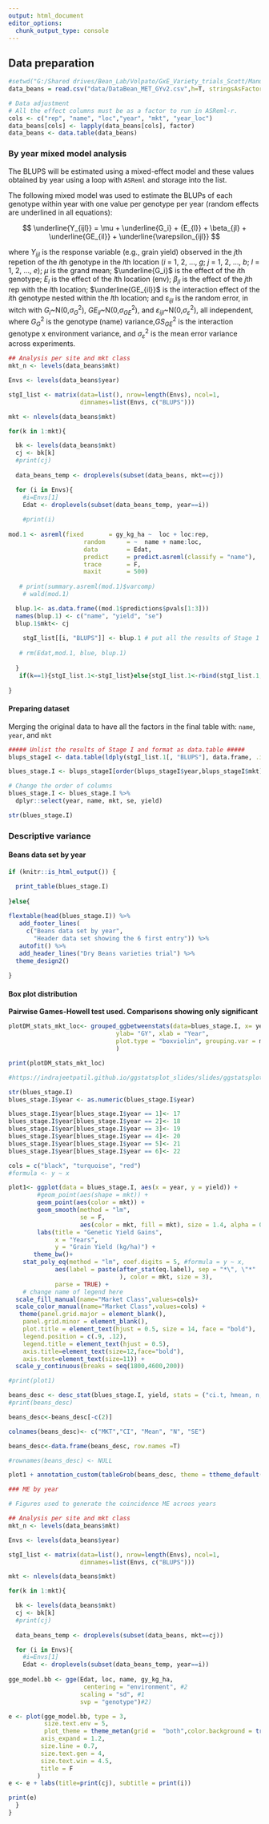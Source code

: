 ```yaml
---
output: html_document
editor_options: 
  chunk_output_type: console
---
```

## Data preparation

```r
#setwd("G:/Shared drives/Bean_Lab/Volpato/GxE_Variety_trials_Scott/Manuscript/Suppl_mat/TemplateResults-main")
data_beans = read.csv("data/DataBean_MET_GYv2.csv",h=T, stringsAsFactors = T)

# Data adjustment
# All the effect columns must be as a factor to run in ASReml-r.
cols <- c("rep", "name", "loc","year", "mkt", "year_loc")
data_beans[cols] <- lapply(data_beans[cols], factor)
data_beans <- data.table(data_beans)

```


### By year mixed model analysis

The BLUPS will be estimated using a mixed-effect model and these values obtained by year using a loop with `ASReml` and storage into the list. 

The following mixed model was used to estimate the BLUPs of each genotype within year with one value per genotype per year (random effects are underlined in all equations):


$$
\underline{Y_{ijl}} = \mu  + \underline{G_i} + {E_{l}} + \beta_{jl} + \underline{GE_{il}} + \underline{\varepsilon_{ijl}} 
$$
	
where ${Y_{ijl}}$ is the response variable (e.g., grain yield) observed in the *j*th repetion of the *i*th genotype in the *l*th location (*i* = 1, 2, ..., *g*;  *j* = 1, 2, ..., *b*; *l* = 1, 2, ..., *e*); $\mu$ is the grand mean; $\underline{G_i}$ is the effect of the *i*th genotype; $E_l$ is the effect of the *l*th location (env); $\beta_{jl}$ is the effect of the *j*th rep with the *l*th location; $\underline{GE_{il}}$ is the interaction effect of the *i*th genotype nested within the *l*th location; and $\mathop \varepsilon \nolimits_{ijl}$ is the random error, in witch with $G_{i}$~N(0,$\sigma_{G}^{2}$), $GE_{il}$~N(0,$\sigma_{GE}^{2}$), and $\varepsilon_{ijl}$~N(0,$\sigma_{\varepsilon}^{2}$), all independent, where $G_{G}^{2}$ is the genotype (name) variance,$GS_{GE}^{2}$ is the interaction genotype x environment variance, and $\sigma_{\varepsilon}^{2}$ is the mean error variance across experiments.

```r
## Analysis per site and mkt class
mkt_n <- levels(data_beans$mkt)

Envs <- levels(data_beans$year)

stgI_list <- matrix(data=list(), nrow=length(Envs), ncol=1,
                    dimnames=list(Envs, c("BLUPS")))

mkt <- nlevels(data_beans$mkt)

for(k in 1:mkt){

  bk <- levels(data_beans$mkt)
  cj <- bk[k]
  #print(cj)
  
  data_beans_temp <- droplevels(subset(data_beans, mkt==cj))

  for (i in Envs){
    #i=Envs[1]
    Edat <- droplevels(subset(data_beans_temp, year==i))
    
    #print(i)
    
mod.1 <- asreml(fixed       = gy_kg_ha ~  loc + loc:rep,
                     random      = ~  name + name:loc,
                     data        = Edat,
                     predict     = predict.asreml(classify = "name"),
                     trace       = F,
                     maxit       = 500)
    
   # print(summary.asreml(mod.1)$varcomp)
    # wald(mod.1)

  blup.1<- as.data.frame((mod.1$predictions$pvals[1:3])) 
  names(blup.1) <- c("name", "yield", "se")
  blup.1$mkt<- cj
  
    stgI_list[[i, "BLUPS"]] <- blup.1 # put all the results of Stage 1 in the list
    
   # rm(Edat,mod.1, blue, blup.1)
    
  }
   if(k==1){stgI_list.1<-stgI_list}else{stgI_list.1<-rbind(stgI_list.1, stgI_list)}
   
}
```


#### Preparing dataset 

Merging the original data to have all the factors in the final table with: `name`, `year`, and `mkt`

```r
##### Unlist the results of Stage I and format as data.table #####
blups_stageI <- data.table(ldply(stgI_list.1[, "BLUPS"], data.frame, .id="year"))

blues_stage.I <- blups_stageI[order(blups_stageI$year,blups_stageI$mkt),]

# Change the order of columns
blues_stage.I <- blues_stage.I %>% 
  dplyr::select(year, name, mkt, se, yield)

str(blues_stage.I)
```


### Descriptive variance {.tabset}

#### Beans data set by year

```r

if (knitr::is_html_output()) {

  print_table(blues_stage.I)
  
}else{
 
flextable(head(blues_stage.I)) %>% 
   add_footer_lines(
     c("Beans data set by year", 
       "Header data set showing the 6 first entry")) %>% 
   autofit() %>% 
   add_header_lines("Dry Beans varieties trial") %>% 
  theme_design2()
  
}

```


#### Box plot distribution

**Pairwise Games-Howell test used. Comparisons showing only significant**
```r

plotDM_stats_mkt_loc<- grouped_ggbetweenstats(data=blues_stage.I, x= year, y=yield, type = "parametric",  bf.message = F, results.subtitle = F, 
                              ylab= "GY", xlab = "Year",
                              plot.type = "boxviolin", grouping.var = mkt
                              ) 

print(plotDM_stats_mkt_loc)

#https://indrajeetpatil.github.io/ggstatsplot_slides/slides/ggstatsplot_presentation.html#1
```


```r
str(blues_stage.I)
blues_stage.I$year <- as.numeric(blues_stage.I$year)

blues_stage.I$year[blues_stage.I$year == 1]<- 17
blues_stage.I$year[blues_stage.I$year == 2]<- 18
blues_stage.I$year[blues_stage.I$year == 3]<- 19
blues_stage.I$year[blues_stage.I$year == 4]<- 20
blues_stage.I$year[blues_stage.I$year == 5]<- 21
blues_stage.I$year[blues_stage.I$year == 6]<- 22

```

```r

cols = c("black", "turquoise", "red")
#formula <- y ~ x

plot1<- ggplot(data = blues_stage.I, aes(x = year, y = yield)) +
        #geom_point(aes(shape = mkt)) +
        geom_point(aes(color = mkt)) +
        geom_smooth(method = "lm", 
                    se = F, 
                    aes(color = mkt, fill = mkt), size = 1.4, alpha = 0.1) +
        labs(title = "Genetic Yield Gains",
             x = "Years",
             y = "Grain Yield (kg/ha)") +
       theme_bw()+
    stat_poly_eq(method = "lm", coef.digits = 5, #formula = y ~ x, 
             aes(label = paste(after_stat(eq.label), sep = "*\", \"*"
                               ), color = mkt, size = 3), 
             parse = TRUE) + 
    # change name of legend here 
  scale_fill_manual(name="Market Class",values=cols)+
  scale_color_manual(name="Market Class",values=cols) +
   theme(panel.grid.major = element_blank(),
    panel.grid.minor = element_blank(),
    plot.title = element_text(hjust = 0.5, size = 14, face = "bold"),
    legend.position = c(.9, .12),
    legend.title = element_text(hjust = 0.5),
    axis.title=element_text(size=12,face="bold"),
    axis.text=element_text(size=11)) +
  scale_y_continuous(breaks = seq(1800,4600,200))

#print(plot1)

```


```r
beans_desc <- desc_stat(blues_stage.I, yield, stats = ("ci.t, hmean, n, se"), by = mkt)
#print(beans_desc)

beans_desc<-beans_desc[-c(2)]

colnames(beans_desc)<- c("MKT","CI", "Mean", "N", "SE")

beans_desc<-data.frame(beans_desc, row.names =T)

#rownames(beans_desc) <- NULL

```


```r

plot1 + annotation_custom(tableGrob(beans_desc, theme = ttheme_default(base_size = 12, base_colour = "black", base_family = "",parse = T, padding = unit(c(4, 4), "mm"))), xmin=19, xmax=22, ymin=2000, ymax=2200 )
```




```r

### ME by year

# Figures used to generate the coincidence ME acroos years

## Analysis per site and mkt class
mkt_n <- levels(data_beans$mkt)

Envs <- levels(data_beans$year)

stgI_list <- matrix(data=list(), nrow=length(Envs), ncol=1,
                    dimnames=list(Envs, c("BLUPS")))

mkt <- nlevels(data_beans$mkt)

for(k in 1:mkt){

  bk <- levels(data_beans$mkt)
  cj <- bk[k]
  #print(cj)
  
  data_beans_temp <- droplevels(subset(data_beans, mkt==cj))

  for (i in Envs){
    #i=Envs[1]
    Edat <- droplevels(subset(data_beans_temp, year==i))
    
gge_model.bb <- gge(Edat, loc, name, gy_kg_ha,
                     centering = "environment", #2
                    scaling = "sd", #1
                    svp = "genotype")#2)

e <- plot(gge_model.bb, type = 3,
          size.text.env = 5,
          plot_theme = theme_metan(grid =  "both",color.background = transparent_color()),
         axis_expand = 1.2,
         size.line = 0.7,
         size.text.gen = 4,
         size.text.win = 4.5,
         title = F
        ) 
e <- e + labs(title=print(cj), subtitle = print(i))

print(e)
  }
}

  
```










